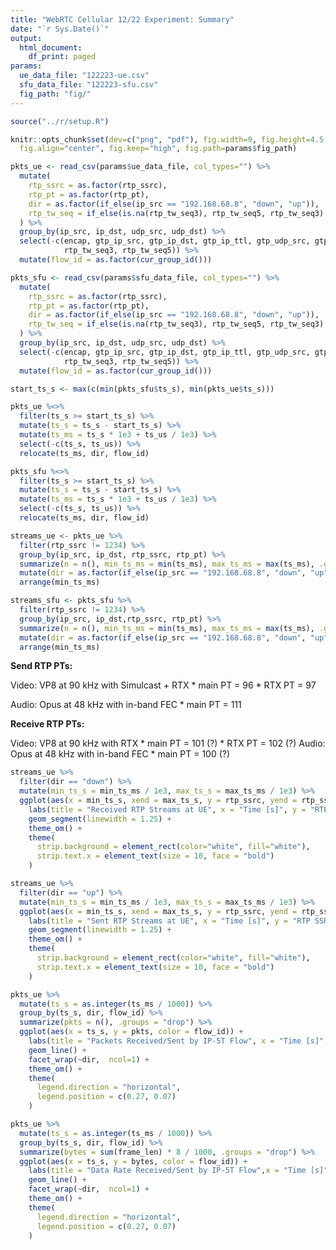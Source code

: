 ```yaml
---
title: "WebRTC Cellular 12/22 Experiment: Summary"
date: "`r Sys.Date()`"
output:
  html_document:
    df_print: paged
params:
  ue_data_file: "122223-ue.csv"
  sfu_data_file: "122223-sfu.csv"
  fig_path: "fig/"
---
```


```R
source("../r/setup.R")

knitr::opts_chunk$set(dev=c("png", "pdf"), fig.width=9, fig.height=4.5,
  fig.align="center", fig.keep="high", fig.path=params$fig_path) 
```

```r
pkts_ue <- read_csv(params$ue_data_file, col_types="") %>%
  mutate(
    rtp_ssrc = as.factor(rtp_ssrc),
    rtp_pt = as.factor(rtp_pt),
    dir = as.factor(if_else(ip_src == "192.168.68.8", "down", "up")),
    rtp_tw_seq = if_else(is.na(rtp_tw_seq3), rtp_tw_seq5, rtp_tw_seq3)
  ) %>%
  group_by(ip_src, ip_dst, udp_src, udp_dst) %>%
  select(-c(encap, gtp_ip_src, gtp_ip_dst, gtp_ip_ttl, gtp_udp_src, gtp_udp_dst, ip_ttl,
            rtp_tw_seq3, rtp_tw_seq5)) %>%
  mutate(flow_id = as.factor(cur_group_id()))

pkts_sfu <- read_csv(params$sfu_data_file, col_types="") %>%
  mutate(
    rtp_ssrc = as.factor(rtp_ssrc),
    rtp_pt = as.factor(rtp_pt),
    dir = as.factor(if_else(ip_src == "192.168.68.8", "down", "up")),
    rtp_tw_seq = if_else(is.na(rtp_tw_seq3), rtp_tw_seq5, rtp_tw_seq3)
  ) %>%
  group_by(ip_src, ip_dst, udp_src, udp_dst) %>%
  select(-c(encap, gtp_ip_src, gtp_ip_dst, gtp_ip_ttl, gtp_udp_src, gtp_udp_dst, ip_ttl,
            rtp_tw_seq3, rtp_tw_seq5)) %>%
  mutate(flow_id = as.factor(cur_group_id()))

start_ts_s <- max(c(min(pkts_sfu$ts_s), min(pkts_ue$ts_s)))

pkts_ue %<>%
  filter(ts_s >= start_ts_s) %>%
  mutate(ts_s = ts_s - start_ts_s) %>%
  mutate(ts_ms = ts_s * 1e3 + ts_us / 1e3) %>%
  select(-c(ts_s, ts_us)) %>%
  relocate(ts_ms, dir, flow_id)

pkts_sfu %<>%
  filter(ts_s >= start_ts_s) %>%
  mutate(ts_s = ts_s - start_ts_s) %>%
  mutate(ts_ms = ts_s * 1e3 + ts_us / 1e3) %>%
  select(-c(ts_s, ts_us)) %>%
  relocate(ts_ms, dir, flow_id)
```

```r
streams_ue <- pkts_ue %>%
  filter(rtp_ssrc != 1234) %>%
  group_by(ip_src, ip_dst, rtp_ssrc, rtp_pt) %>%
  summarize(n = n(), min_ts_ms = min(ts_ms), max_ts_ms = max(ts_ms), .groups = "drop") %>%
  mutate(dir = as.factor(if_else(ip_src == "192.168.68.8", "down", "up"))) %>%
  arrange(min_ts_ms)

streams_sfu <- pkts_sfu %>%
  filter(rtp_ssrc != 1234) %>%
  group_by(ip_src, ip_dst,rtp_ssrc, rtp_pt) %>%
  summarize(n = n(), min_ts_ms = min(ts_ms), max_ts_ms = max(ts_ms), .groups = "drop") %>%
  mutate(dir = as.factor(if_else(ip_src == "192.168.68.8", "down", "up"))) %>%
  arrange(min_ts_ms)
```

**Send RTP PTs:**

Video: VP8 at 90 kHz with Simulcast + RTX
* main PT = 96
* RTX PT = 97

Audio: Opus at 48 kHz with in-band FEC
* main PT = 111

**Receive RTP PTs:**

Video: VP8 at 90 kHz with RTX
* main PT  = 101 (?)
* RTX PT = 102 (?)
Audio: Opus at 48 kHz with in-band FEC
* main PT = 100 (?)

```r
streams_ue %>%
  filter(dir == "down") %>%
  mutate(min_ts_s = min_ts_ms / 1e3, max_ts_s = max_ts_ms / 1e3) %>%
  ggplot(aes(x = min_ts_s, xend = max_ts_s, y = rtp_ssrc, yend = rtp_ssrc, color = rtp_pt)) +
    labs(title = "Received RTP Streams at UE", x = "Time [s]", y = "RTP SSRC", color = "RTP PT") +
    geom_segment(linewidth = 1.25) +
    theme_om() +
    theme(
      strip.background = element_rect(color="white", fill="white"),
      strip.text.x = element_text(size = 10, face = "bold")
    )
```

```r
streams_ue %>%
  filter(dir == "up") %>%
  mutate(min_ts_s = min_ts_ms / 1e3, max_ts_s = max_ts_ms / 1e3) %>%
  ggplot(aes(x = min_ts_s, xend = max_ts_s, y = rtp_ssrc, yend = rtp_ssrc, color = rtp_pt)) +
    labs(title = "Sent RTP Streams at UE", x = "Time [s]", y = "RTP SSRC", color = "RTP PT") +
    geom_segment(linewidth = 1.25) +
    theme_om() +
    theme(
      strip.background = element_rect(color="white", fill="white"),
      strip.text.x = element_text(size = 10, face = "bold")
    )
```


```r
pkts_ue %>%
  mutate(ts_s = as.integer(ts_ms / 1000)) %>%
  group_by(ts_s, dir, flow_id) %>%
  summarize(pkts = n(), .groups = "drop") %>%
  ggplot(aes(x = ts_s, y = pkts, color = flow_id)) +
    labs(title = "Packets Received/Sent by IP-5T Flow", x = "Time [s]", y = "Packets/s", color = "Flow") +
    geom_line() +
    facet_wrap(~dir,  ncol=1) +
    theme_om() +
    theme(
      legend.direction = "horizontal",
      legend.position = c(0.27, 0.07)
    )
```

```r
pkts_ue %>%
  mutate(ts_s = as.integer(ts_ms / 1000)) %>%
  group_by(ts_s, dir, flow_id) %>%
  summarize(bytes = sum(frame_len) * 8 / 1000, .groups = "drop") %>%
  ggplot(aes(x = ts_s, y = bytes, color = flow_id)) +
    labs(title = "Data Rate Received/Sent by IP-5T Flow",x = "Time [s]", y = "Data Rate [KBit/s]", color = "Flow") +
    geom_line() +
    facet_wrap(~dir,  ncol=1) +
    theme_om() +
    theme(
      legend.direction = "horizontal",
      legend.position = c(0.27, 0.07)
    )
```



